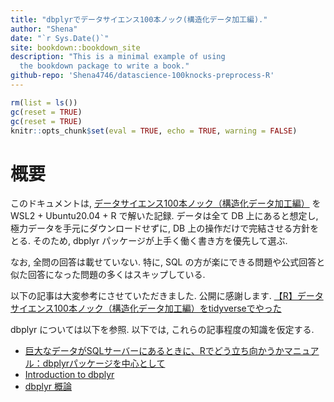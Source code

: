 ```yaml
---
title: "dbplyrでデータサイエンス100本ノック(構造化データ加工編)."
author: "Shena"
date: "`r Sys.Date()`"
site: bookdown::bookdown_site
description: "This is a minimal example of using
  the bookdown package to write a book."
github-repo: 'Shena4746/datascience-100knocks-preprocess-R'
---
```


```r
rm(list = ls())
gc(reset = TRUE)
gc(reset = TRUE)
knitr::opts_chunk$set(eval = TRUE, echo = TRUE, warning = FALSE)
```


# 概要
このドキュメントは, [データサイエンス100本ノック（構造化データ加工編）](https://github.com/The-Japan-DataScientist-Society/100knocks-preprocess) を WSL2 + Ubuntu20.04 + R で解いた記録. データは全て DB 上にあると想定し, 極力データを手元にダウンロードせずに, DB 上の操作だけで完結させる方針をとる. そのため, dbplyr パッケージが上手く働く書き方を優先して選ぶ. 

なお, 全問の回答は載せていない. 特に, SQL の方が楽にできる問題や公式回答と似た回答になった問題の多くはスキップしている.

以下の記事は大変参考にさせていただきました. 公開に感謝します.
[【R】データサイエンス100本ノック（構造化データ加工編）をtidyverseでやった](https://qiita.com/eitsupi/items/ae0476605cbaa3b04fc7)

dbplyr については以下を参照. 以下では, これらの記事程度の知識を仮定する.

- [巨大なデータがSQLサーバーにあるときに、Rでどう立ち向かうかマニュアル：dbplyrパッケージを中心として](https://yutatoyama.github.io/note/intro_R_for_SQL.html)
- [Introduction to dbplyr](https://dbplyr.tidyverse.org/articles/dbplyr.html)
- [dbplyr 概論](https://shena4746.github.io/dbplyr-overview/)